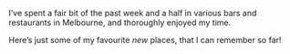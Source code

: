 
<Application/>

<Metatags
  title="Melbourne places | May 29 | CSS Grid a day"
  description="An example of using CSS grid every day, from May 1–31st, 2019."
  thumbnail="https://cssgrid31.brett.cool/opengraph/may-29.png"
  url="https://cssgrid31.brett.cool/"
  pathname="/may-29"
/>

<Footer date={29} prev={true} next={true}>

I’ve spent a fair bit of the past week and a half in various bars and restaurants in Melbourne, and thoroughly enjoyed my time.

Here’s just some of my favourite *new* places, that I can remember so far!

</Footer>
